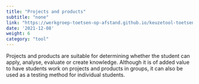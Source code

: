 ```yaml
---
title: "Projects and products"
subtitle: "none"
link: "https://werkgroep-toetsen-op-afstand.github.io/keuzetool-toetsen/en/methods/project_product/"
date: '2021-12-08'
weight: 6
category: "tool"
---
```


Projects and products are suitable for determining whether the student can apply, analyse, evaluate or create knowledge. Although it is of added value to have students work on projects and products in groups, it can also be used as a testing method for individual students.